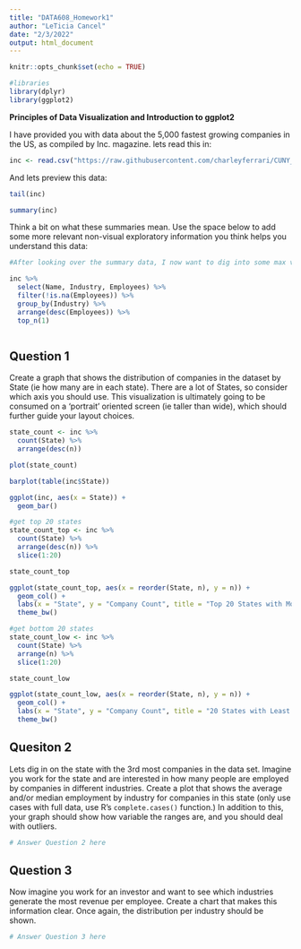 ```yaml
---
title: "DATA608_Homework1"
author: "LeTicia Cancel"
date: "2/3/2022"
output: html_document
---
```


```r
knitr::opts_chunk$set(echo = TRUE)
```

```r
#libraries
library(dplyr)
library(ggplot2)
```


**Principles of Data Visualization and Introduction to ggplot2**

I have provided you with data about the 5,000 fastest growing companies in the US, as compiled by Inc. magazine. lets read this in:

```r

inc <- read.csv("https://raw.githubusercontent.com/charleyferrari/CUNY_DATA_608/master/module1/Data/inc5000_data.csv", header= TRUE)

```

And lets preview this data:

```r

tail(inc)

```


```r

summary(inc)

```

Think a bit on what these summaries mean. Use the space below to add some more relevant non-visual exploratory information you think helps you understand this data:

```r
#After looking over the summary data, I now want to dig into some max values and other data around max values. The easiest to explore is max number of Employees by Industry and the company within that industry. The top 3 industries based on the number of employees within 1 company is Human Resources, Business Products & Services, and Security. The top companies within these industries are Integrity Staffing Solutions, Sutherland Global Services, and Universal Services of America, respectively. 

inc %>%
  select(Name, Industry, Employees) %>%
  filter(!is.na(Employees)) %>%
  group_by(Industry) %>%
  arrange(desc(Employees)) %>%
  top_n(1)
```

```r

```

## Question 1

Create a graph that shows the distribution of companies in the dataset by State (ie how many are in each state). There are a lot of States, so consider which axis you should use. This visualization is ultimately going to be consumed on a 'portrait' oriented screen (ie taller than wide), which should further guide your layout choices.

```r
state_count <- inc %>%
  count(State) %>%
  arrange(desc(n))

plot(state_count)
```

```r
barplot(table(inc$State))
```

```r
ggplot(inc, aes(x = State)) +
  geom_bar()
```

```r
#get top 20 states
state_count_top <- inc %>%
  count(State) %>%
  arrange(desc(n)) %>%
  slice(1:20)

state_count_top

ggplot(state_count_top, aes(x = reorder(State, n), y = n)) +
  geom_col() +
  labs(x = "State", y = "Company Count", title = "Top 20 States with Most Companies") +
  theme_bw()

#get bottom 20 states
state_count_low <- inc %>%
  count(State) %>%
  arrange(n) %>%
  slice(1:20)

state_count_low

ggplot(state_count_low, aes(x = reorder(State, n), y = n)) +
  geom_col() +
  labs(x = "State", y = "Company Count", title = "20 States with Least Companies") +
  theme_bw()
```

## Quesiton 2

Lets dig in on the state with the 3rd most companies in the data set. Imagine you work for the state and are interested in how many people are employed by companies in different industries. Create a plot that shows the average and/or median employment by industry for companies in this state (only use cases with full data, use R's `complete.cases()` function.) In addition to this, your graph should show how variable the ranges are, and you should deal with outliers.

```r

# Answer Question 2 here

```

## Question 3

Now imagine you work for an investor and want to see which industries generate the most revenue per employee. Create a chart that makes this information clear. Once again, the distribution per industry should be shown.

```r

# Answer Question 3 here

```


